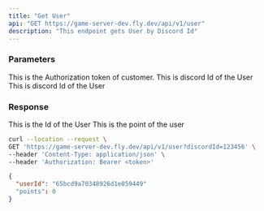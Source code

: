 ```yaml
---
title: "Get User"
api: "GET https://game-server-dev.fly.dev/api/v1/user"
description: "This endpoint gets User by Discord Id"
---
```

### Parameters
<ParamField header="Authorization" type="string" required>
  This is the Authorization token of customer.
</ParamField>
<ParamField path="discordId" type="string" required>
  This is discord Id of the User
</ParamField>
<ParamField body="customerId" type="string">
  This is discord Id of the User
</ParamField>

### Response
<ResponseField name="userId" type="string" required>
  This is the Id of the User
</ResponseField>

<ResponseField name="points" type="number" required>
  This is the point of the user
</ResponseField>

<RequestExample>

```bash Example Request
curl --location --request \
GET 'https://game-server-dev.fly.dev/api/v1/user?discordId=123456' \
--header 'Content-Type: application/json' \
--header 'Authorization: Bearer <token>'
```

</RequestExample>

<ResponseExample>

```json Response
{
  "userId": "65bcd9a70348926d1e059449"
  "points": 0
}
```

</ResponseExample>
